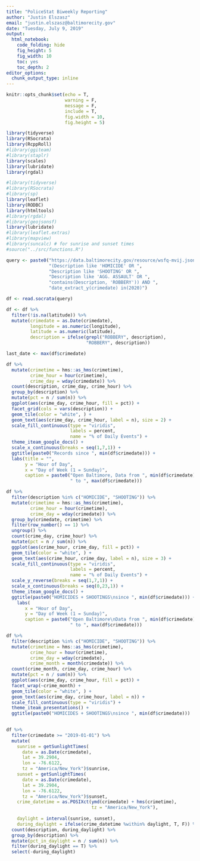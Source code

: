 ```yaml
---
title: "PoliceStat Biweekly Reporting"
author: "Justin Elszasz"
email: "justin.elszasz@baltimorecity.gov"
date: "Tuesday, July 9, 2019"
output:
  html_notebook:
    code_folding: hide
    fig_height: 5
    fig_width: 10
    toc: yes
    toc_depth: 2
editor_options: 
  chunk_output_type: inline
---
```


```r
knitr::opts_chunk$set(echo = T, 
                      warning = F, 
                      message = F, 
                      include = T,
                      fig.width = 10,
                      fig.height = 5)
```

```r
library(tidyverse)
library(RSocrata)
library(RcppRoll)
#library(ggiteam)
#library(staplr)
library(scales)
library(lubridate)
library(rgdal)

#library(tidyverse)
#library(RSocrata)
#library(sp)
library(leaflet)
library(RODBC)
library(htmltools)
#library(rgdal)
#library(geojsonsf)
library(lubridate)
#library(leaflet.extras)
#library(mapview)
#library(suncalc) # for sunrise and sunset times
#source("../src/functions.R")
```

```r
query <- paste0("https://data.baltimorecity.gov/resource/wsfq-mvij.json?$where=",
                "(Description like 'HOMICIDE' OR ",
                "Description like 'SHOOTING' OR ", 
                "Description like 'AGG. ASSAULT' OR ",
                "contains(Description, 'ROBBERY')) AND ",
                "date_extract_y(crimedate) in(2020)")

df <- read.socrata(query)
```


```r
df <- df %>% 
  filter(!is.na(latitude)) %>%
  mutate(crimedate = as.Date(crimedate),
         longitude = as.numeric(longitude),
         latitude = as.numeric(latitude),
         description = ifelse(grepl("ROBBERY", description), 
                              "ROBBERY", description))

last_date <- max(df$crimedate)
```


```r
df %>%
  mutate(crimetime = hms::as_hms(crimetime),
         crime_hour = hour(crimetime),
         crime_day = wday(crimedate)) %>%
  count(description, crime_day, crime_hour) %>%
  group_by(description) %>%
  mutate(pct = n / sum(n)) %>%
  ggplot(aes(crime_day, crime_hour, fill = pct)) +
  facet_grid(cols = vars(description)) +
  geom_tile(color = "white", ) +
  geom_text(aes(crime_day, crime_hour, label = n), size = 2) +
  scale_fill_continuous(type = "viridis", 
                        labels = percent,
                        name = "% of Daily Events") +
  theme_iteam_google_docs() +
  scale_x_continuous(breaks = seq(1,7,1)) +
  ggtitle(paste0("Records since ", min(df$crimedate))) +
  labs(title = "",
       y = "Hour of Day",
       x = "Day of Week (1 = Sunday)",
       caption = paste0("Open Baltimore, Data from ", min(df$crimedate),
                        " to ", max(df$crimedate)))
```
```r
df %>%
  filter(description %in% c("HOMICIDE", "SHOOTING")) %>%
  mutate(crimetime = hms::as_hms(crimetime),
         crime_hour = hour(crimetime),
         crime_day = wday(crimedate)) %>%
  group_by(crimedate, crimetime) %>%
  filter(row_number() == 1) %>%
  ungroup() %>%
  count(crime_day, crime_hour) %>%
  mutate(pct = n / sum(n)) %>%
  ggplot(aes(crime_hour, crime_day, fill = pct)) +
  geom_tile(color = "white", ) +
  geom_text(aes(crime_hour, crime_day, label = n), size = 3) +
  scale_fill_continuous(type = "viridis",
                        labels = percent,
                        name = "% of Daily Events") +
  scale_y_reverse(breaks = seq(1,7,1)) +
  scale_x_continuous(breaks = seq(0,23,1)) +
  theme_iteam_google_docs() +
  ggtitle(paste0("HOMICIDES + SHOOTINGS\nsince ", min(df$crimedate))) +
    labs(
       x = "Hour of Day",
       y = "Day of Week (1 = Sunday)",
       caption = paste0("Open Baltimore\nData from ", min(df$crimedate),
                        " to ", max(df$crimedate))) 
```

```r
df %>%
  filter(description %in% c("HOMICIDE", "SHOOTING")) %>%
  mutate(crimetime = hms::as_hms(crimetime),
         crime_hour = hour(crimetime),
         crime_day = wday(crimedate),
         crime_month = month(crimedate)) %>%
  count(crime_month, crime_day, crime_hour) %>%
  mutate(pct = n / sum(n)) %>%
  ggplot(aes(crime_day, crime_hour, fill = pct)) +
  facet_wrap(~crime_month) +
  geom_tile(color = "white", ) +
  geom_text(aes(crime_day, crime_hour, label = n)) +
  scale_fill_continuous(type = "viridis") +
  theme_iteam_presentations() +
  ggtitle(paste0("HOMICIDES + SHOOTINGS\nsince ", min(df$crimedate)))
  
```


```r
df %>% 
  filter(crimedate >= "2019-01-01") %>%
  mutate(
    sunrise = getSunlightTimes(
      date = as.Date(crimedate), 
      lat = 39.2904, 
      lon = -76.6122, 
      tz = "America/New_York")$sunrise,
    sunset = getSunlightTimes(
      date = as.Date(crimedate), 
      lat = 39.2904, 
      lon = -76.6122, 
      tz = "America/New_York")$sunset,
    crime_datetime = as.POSIXct(ymd(crimedate) + hms(crimetime),
                                tz = "America/New_York"),
    
    daylight = interval(sunrise, sunset),
    during_daylight = ifelse(crime_datetime %within% daylight, T, F)) %>%
  count(description, during_daylight) %>%
  group_by(description) %>%
  mutate(pct_in_daylight = n / sum(n)) %>%
  filter(during_daylight == T) %>%
  select(-during_daylight)
```

